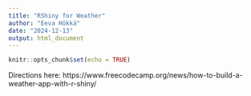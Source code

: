 ```yaml
---
title: "RShiny for Weather"
author: "Eeva Hökkä"
date: "2024-12-13"
output: html_document
---
```


```r
knitr::opts_chunk$set(echo = TRUE)
```

Directions here: https://www.freecodecamp.org/news/how-to-build-a-weather-app-with-r-shiny/

